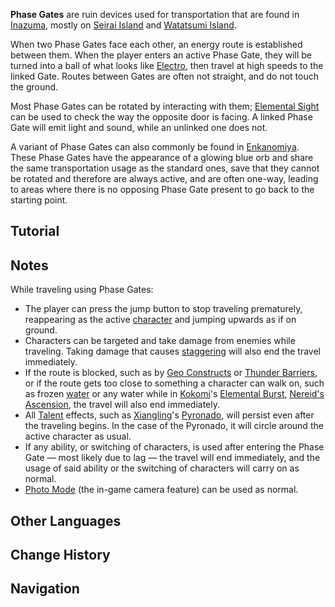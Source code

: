 {{Terminology Infobox
|image        = <gallery>
Phase Gate.png|Inazuma
Enkanomiya Phase Gate.png|Enkanomiya
</gallery>
|type         = Exploration
|type2        = Game Systems
|region       = Inazuma
}}
'''Phase Gates''' are ruin devices used for transportation that are found in [[Inazuma]], mostly on [[Seirai Island]] and [[Watatsumi Island]].

When two Phase Gates face each other, an energy route is established between them. When the player enters an active Phase Gate, they  will be turned into a ball of what looks like [[Electro]], then travel at high speeds to the linked Gate. Routes between Gates are often not straight, and do not touch the ground.

Most Phase Gates can be rotated by interacting with them; [[Elemental Sight]] can be used to check the way the opposite door is facing. A linked Phase Gate will emit light and sound, while an unlinked one does not.

A variant of Phase Gates can also commonly be found in [[Enkanomiya]]. These Phase Gates have the appearance of a glowing blue orb and share the same transportation usage as the standard ones, save that they cannot be rotated and therefore are always active, and are often one-way, leading to areas where there is no opposing Phase Gate present to go back to the starting point.

==Tutorial==
{{Transclude|Tutorials/Phase Gate}}

==Notes==
While traveling using Phase Gates:
*The player can press the jump button to stop traveling prematurely, reappearing as the active [[character]] and jumping upwards as if on ground.
*Characters can be targeted and take damage from enemies while traveling. Taking damage that causes [[stagger]]ing will also end the travel immediately.
*If the route is blocked, such as by [[Geo Constructs]] or [[Thunder Barriers]], or if the route gets too close to something a character can walk on, such as frozen [[water]] or any water while in [[Kokomi]]'s [[Elemental Burst]], [[Nereid's Ascension]], the travel will also end immediately.
*All [[Talent]] effects, such as [[Xiangling]]'s [[Pyronado]], will persist even after the traveling begins. In the case of the Pyronado, it will circle around the active character as usual.
*If any ability, or switching of characters, is used after entering the Phase Gate &mdash; most likely due to lag &mdash; the travel will end immediately, and the usage of said ability or the switching of characters will carry on as normal.
*[[Photo Mode]] (the in-game camera feature) can be used as normal.

==Other Languages==
{{Other Languages
|en      = Phase Gate
|zhs     = 相位之门
|zhs_rm  = Xiāngwèi zhī Mén
|zht     = 相位之門
|zht_rm  = Xiāngwèi zhī Mén
|zh_tl   = Door of Phasing
|ja      = 位相の門
|ja_rm   = Isou no Mon
|ja_tl   = Phase Gate
|ko      = 위상의 문
|ko_rm   = 
|ko_tl   = 
|es      = Puerta fásica
|es_tl   = 
|fr      = Porte phasée
|fr_tl   = Phased Gate
|ru      = Фазовые врата
|ru_tl   = 
|th      = ประตูแห่งกระแสไฟฟ้า
|th_rm   = 
|th_tl   = 
|vi      = Cổng Hai Chiều
|vi_tl   = 
|de      = Phasentor
|de_tl   = Phase Gate
|id      = Phase Gate
|pt      = Portão de Fase
|pt_tl   = 
}}

==Change History==
{{Change History|2.1}}

==Navigation==
{{Exploration Navbox|Inazuma}}